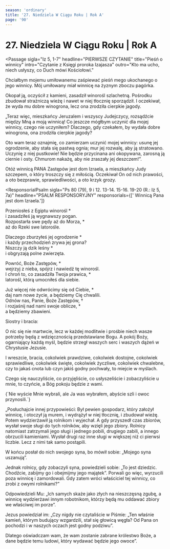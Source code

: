 ```yaml
---
season: 'ordinary'
title: '27. Niedziela W Ciągu Roku | Rok A'
page: '90'
---
```


# 27. Niedziela W Ciągu Roku | Rok A

<Passage
  sigla="Iz 5, 1-7"
  headline="PIERWSZE CZYTANIE"
  title="Pieśń o winnicy"
  intro="Czytanie z Księgi proroka Izajasza"
  outro="Kto ma ucho, niech usłyszy, co Duch mówi Kościołowi."
>
  <p>Chciałbym mojemu umiłowanemu zaśpiewać pieśń mego ukochanego o jego winnicy. Mój umiłowany miał winnicę na żyznym zboczu pagórka.</p>
  <p>Okopał ją, oczyścił z kamieni, zasadził winorośl szlachetną. Pośrodku zbudował strażniczą wieżę i nawet w niej tłocznię sporządził. I oczekiwał, że wyda mu dobre winogrona, lecz ona zrodziła cierpkie jagody.</p>
  <p>„Teraz więc, mieszkańcy Jeruzalem i wszyscy Judejczycy, rozsądźcie między Mną a moją winnicą! Co jeszcze mógłbym uczynić dla mojej winnicy, czego nie uczyniłem? Dlaczego, gdy czekałem, by wydała dobre winogrona, ona zrodziła cierpkie jagody?</p>
  <p>Oto wam teraz oznajmię, co zamierzam uczynić mojej winnicy: usunę jej ogrodzenie, aby stała się pastwą ognia; mur jej rozwalę, aby ją stratowano. Uczynię z niej pustkowie! Nie będzie przycinana ani okopywana, zarosną ją ciernie i osty. Chmurom nakażę, aby nie zraszały jej deszczem!”.</p>
  <p>Otóż winnicą PANA Zastępów jest dom Izraela, a mieszkańcy Judy szczepem, o który troszczy się z miłością. Oczekiwał On od nich prawości, a oto bezprawie, sprawiedliwości, a oto krzyk grozy.</p>
</Passage>

<ResponsorialPsalm
  sigla="Ps 80 (79), 9 i 12. 13-14. 15-16. 19-20 (R.: Iż 5, 7a)"
  headline="PSALM RESPONSORYJNY"
  responsorials={[' Winnicą Pana jest dom Izraela.']}
>
  <p>Przeniosłeś z Egiptu winorośl *<br/>i zasadziłeś ją wygnawszy pogan.<br/>Rozpostarła swe pędy aż do Morza, *<br/>aż do Rzeki swe latorośle.</p>
  <p>Dlaczego zburzyłeś jej ogrodzenie *<br/>i każdy przechodzień zrywa jej grona?<br/>Niszczy ją dzik leśny *<br/>i obgryzają polne zwierzęta.</p>
  <p>Powróć, Boże Zastępów, *<br/>wejrzyj z nieba, spójrz i nawiedź tę winorośl.<br/>I chroń to, co zasadziła Twoja prawica, *<br/>latorośl, którą umocniłeś dla siebie.</p>
  <p>Już więcej nie odwrócimy się od Ciebie, *<br/>daj nam nowe życie, a będziemy Cię chwalili.<br/>Odnów nas, Panie, Boże Zastępów, †<br/>i rozjaśnij nad nami swoje oblicze, *<br/>a będziemy zbawieni.</p>
</ResponsorialPsalm>
<Passage
  sigla="Flp 4, 6-9"
  headline="DRUGIE CZYTANIE"
  title="Czyńcie to, czego się nauczyliście, a Bóg pokoju będzie z wami"
  intro="Czytanie z Listu świętego Pawła Apostoła do Filipian"
  outro="Kto ma ucho, niech usłyszy, co Duch mówi Kościołowi."
>
  <p>Siostry i bracia:</p>
  <p>O nic się nie martwcie, lecz w każdej modlitwie i prośbie niech wasze potrzeby będą z wdzięcznością przedstawiane Bogu. A pokój Boży, ogarniający każdą myśl, będzie strzegł waszych serc i waszych dążeń w Chrystusie Jezusie.</p>
  <p>I wreszcie, bracia, cokolwiek prawdziwe, cokolwiek dostojne, cokolwiek sprawiedliwe, cokolwiek święte, cokolwiek życzliwe, cokolwiek chwalebne, czy to jakaś cnota lub czyn jakiś godny pochwały, to miejcie w myślach.</p>
  <p>Czego się nauczyliście, co przyjęliście, co usłyszeliście i zobaczyliście u mnie, to czyńcie, a Bóg pokoju będzie z wami.</p>
</Passage>
<Passage
  sigla="J 15, 16"
  headline="AKLAMACJA"
  acclamation="Aklamacja: Alleluja, alleluja, alleluja."
>
  {`Nie wyście Mnie wybrali, ale Ja was wybrałem,
abyście szli i owoc przynosili.`}
</Passage>
<Passage
  sigla="Mt 21, 33-43"
  headline="EWANGELIA"
  title="Przypowieść o dzierżawcach"
  intro="Słowa Ewangelii według świętego Mateusza"
  outro="Oto słowo Pańskie"
>
  <p>„Posłuchajcie innej przypowieści: Był pewien gospodarz, który założył winnicę, i otoczył ją murem, i wydrążył w niej tłocznię, i zbudował wieżę. Potem wydzierżawił ją rolnikom i wyjechał. A gdy przyszedł czas zbiorów, wysłał swoje sługi do tych rolników, aby wzięli jego zbiory. Rolnicy natomiast zatrzymali jego sługi i jednego pobili, drugiego zabili, a innego obrzucili kamieniami. Wysłał drugi raz inne sługi w większej niż ci pierwsi liczbie. Lecz z nimi tak samo postąpili.</p>
  <p>W końcu posłał do nich swojego syna, bo mówił sobie: „Mojego syna uszanują”.</p>
  <p>Jednak rolnicy, gdy zobaczyli syna, powiedzieli sobie: „To jest dziedzic. Chodźcie, zabijmy go i obejmijmy jego majątek”. Porwali go więc, wyrzucili poza winnicę i zamordowali. Gdy zatem wróci właściciel tej winnicy, co zrobi z owymi rolnikami?”</p>
  <p>Odpowiedzieli Mu: „Ich samych skaże jako złych na nieszczęsną zgubę, a winnicę wydzierżawi innym robotnikom, którzy będą mu oddawać zbiory we właściwej im porze”.</p>
  <p>Jezus powiedział im: „Czy nigdy nie czytaliście w Piśmie: „Ten właśnie kamień, którym budujący wzgardzili, stał się głowicą węgła? Od Pana on pochodzi i w naszych oczach jest godny podziwu”.</p>
  <p>Dlatego oświadczam wam, że wam zostanie zabrane królestwo Boże, a dane będzie temu ludowi, który wydawać będzie jego owoce”.</p>
</Passage>
